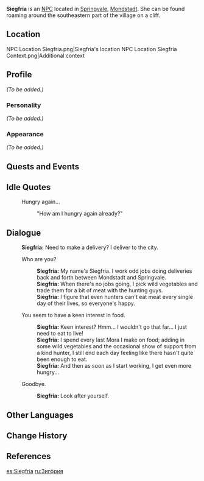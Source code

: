 {{Meta
<!-- REMOVE THIS TEMPLATE AFTER ADDING MISSING INFO -->
|missing_NPC_profile  = yes
}}
{{Character Infobox
|type             = NPC
|image            = NPC Siegfria.png
|realname         = 
|region           = Mondstadt
|affiliation      = Springvale
|title            = 

|ancestry         = <!-- Clan/family -->
|father           = 
|mother           = 
|spouse           = 
|sibling          = 
|child            = 
|relative         = 

|voiceEN          = 
|voiceCN          = 
|voiceJP          = [http://amuleto.jp/talents/okakiharuka.html Okaki Haruka ({{ja|岡木 陽夏}})]<ref name="Okaki Haruka">Amuleto: [http://amuleto.jp/talents/okakiharuka.html JP VA's Profile]</ref>
|voiceKR          = {{w|ko:이새아|Lee Sae-ah (이새아)}}<ref>YouTube: [https://youtu.be/vM4V-ztMRRU KR VA Self Announcement]</ref>
|dialoguereward   = 
}}
'''Siegfria''' is an [[NPC]] located in [[Springvale]], [[Mondstadt]]. She can be found roaming around the southeastern part of the village on a cliff.

==Location==
<gallery>
NPC Location Siegfria.png|Siegfria's location
NPC Location Siegfria Context.png|Additional context
</gallery>

==Profile==
<!-- detailed story/lore information goes here -->
''(To be added.)''

===Personality===
''(To be added.)''

===Appearance===
''(To be added.)''

==Quests and Events==
{{Quests and Events}}

==Idle Quotes==
{{Dialogue start}}
: {{DIcon|Idle}} Hungry again...
:: {{A|VO Siegfria 01.ogg}} "How am I hungry again already?"
{{Dialogue end}}

==Dialogue==
{{Dialogue start}}
:'''Siegfria:''' Need to make a delivery? I deliver to the city.
:{{DIcon}} Who are you?
::'''Siegfria:''' My name's Siegfria. I work odd jobs doing deliveries back and forth between Mondstadt and Springvale.
::'''Siegfria:''' When there's no jobs going, I pick wild vegetables and trade them for a bit of meat with the hunting guys.
::'''Siegfria:''' I figure that even hunters can't eat meat every single day of their lives, so everyone's happy.
:{{DIcon}} You seem to have a keen interest in food.
::'''Siegfria:''' Keen interest? Hmm... I wouldn't go that far... I just need to eat to live!
::'''Siegfria:''' I spend every last Mora I make on food; adding in some wild vegetables and the occasional show of support from a kind hunter, I still end each day feeling like there hasn't quite been enough to eat.
::'''Siegfria:''' And then as soon as I start working, I get even more hungry...
:{{DIcon}} Goodbye.
::'''Siegfria:''' Look after yourself.
{{Dialogue end}}

==Other Languages==
{{Other Languages
|default_hidden = 1
|en      = Siegfria
|zhs     = 齐格芙丽雅
|zhs_rm  = Qígéfúlìyǎ
|zht     = 齊格芙麗雅
|zht_rm  = Qígéfúlìyǎ
|ja      = ジークフレア
|ja_rm   = Jiikufurea
|ko      = 지크프리야
|ko_rm   = Jikeupeuriya
|es      = Siegfria
|fr      = Siegfria
|ru      = Зигфрия
|th      = Siegfria
|vi      = Siegfria
|de      = Siegfria
|id      = Siegfria
|pt      = Siegfria
|tr      = Siegfria
|it      = Siegfria
}}

==Change History==
{{Change History|1.0}}

==References==
{{Reflist}}

[[es:Siegfria]]
[[ru:Зигфрия]]